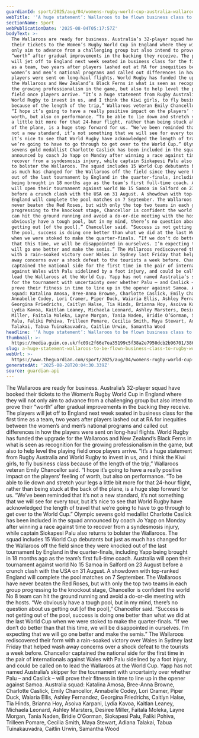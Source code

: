 ```yaml
---
guardianId: sport/2025/aug/04/womens-rugby-world-cup-australia-wallaroos-squad-named
webTitle: '‘A huge statement’: Wallaroos to be flown business class to Rugby World Cup'
sectionName: Sport
webPublicationDate: '2025-08-04T05:17:57Z'
bodyText: >-
  The Wallaroos are ready for business. Australia’s 32-player squad have booked
  their tickets to the Women’s Rugby World Cup in England where they will not
  only aim to advance from a challenging group but also intend to prove their
  “worth” after gradual improvements in the backing they receive. The players
  will jet off to England next week seated in business class for the first time
  as a team, two years after players lashed out at RA for inequities between the
  women’s and men’s national programs and called out differences in how the
  players were sent on long-haul flights. World Rugby has funded the upgrade for
  the Wallaroos and New Zealand’s Black Ferns in what is seen as recognition for
  the growing professionalism in the game, but also to help level the playing
  field once players arrive. “It’s a huge statement from Rugby Australia and
  World Rugby to invest in us, and I think the Kiwi girls, to fly business class
  because of the length of the trip,” Wallaroos veteran Emily Chancellor said.
  “I hope it’s going to have a really positive impact on the players’ feeling of
  worth, but also on performance. “To be able to lie down and stretch your legs
  a little bit more for that 24-hour flight, rather than being stuck at the back
  of the plane, is a huge step forward for us. “We’ve been reminded that it’s
  not a new standard, it’s not something that we will see for every tour, but
  it’s nice to see that World Rugby have acknowledged the length of travel that
  we’re going to have to go through to get over to the World Cup.” Olympic
  sevens gold medallist Charlotte Caslick has been included in the squad
  announced by coach Jo Yapp on Monday after winning a race against time to
  recover from a syndesmosis injury, while captain Siokapesi Palu also returns
  to bolster the Wallaroos. The squad includes 15 World Cup debutants but just
  as much has changed for the Wallaroos off the field since they were knocked
  out of the last tournament by England in the quarter-finals, including Yapp
  being brought in 18 months ago as the team’s first full-time coach. Australia
  will open their tournament against world No 15 Samoa in Salford on 23 August
  before a crunch clash with the USA on 31 August. A showdown with top-ranked
  England will complete the pool matches on 7 September. The Wallaroos have
  never beaten the Red Roses, but with only the top two teams in each group
  progressing to the knockout stage, Chancellor is confident the world No 8 team
  can hit the ground running and avoid a do-or-die meeting with the hosts. “We
  obviously have a tough pool, but in my mind, there’s no question about us
  getting out [of the pool],” Chancellor said. “Success is not getting out of
  the pool, success is doing one better than what we did at the last World Cup
  when we were stoked to make the quarter-finals. “If we don’t do better than
  that this time, we will be disappointed in ourselves. I’m expecting that we
  will go one better and make the semis.” The Wallaroos rediscovered their form
  with a rain-soaked victory over Wales in Sydney last Friday that helped wash
  away concerns over a shock defeat to the tourists a week before. Chancellor
  captained the national side for the first time in the pair of internationals
  against Wales with Palu sidelined by a foot injury, and could be called on to
  lead the Wallaroos at the World Cup. Yapp has not named Australia’s skipper
  for the tournament with uncertainty over whether Palu – and Caslick – will
  prove their fitness in time to line up in the opener against Samoa. Australia
  squad: Katalina Amosa, Bree-Anna Browne, Charlotte Caslick, Emily Chancellor,
  Annabelle Codey, Lori Cramer, Piper Duck, Waiaria Ellis, Ashley Fernandez,
  Georgina Friedrichs, Caitlyn Halse, Tia Hinds, Brianna Hoy, Asoiva Karpani,
  Lydia Kavoa, Kaitlan Leaney, Michaela Leonard, Ashley Marsters, Desiree
  Miller, Faitala Moleka, Layne Morgan, Tania Naden, Bridie O’Gorman, Siokapesi
  Palu, Faliki Pohiva, Trilleen Pomare, Cecilia Smith, Maya Stewart, Adiana
  Talakai, Tabua Tuinakauvadra, Caitlin Urwin, Samantha Wood
headline: '‘A huge statement’: Wallaroos to be flown business class to Rugby World Cup'
thumbnail: >-
  https://media.guim.co.uk/fc09c2f66e7ea35199c5f38a2e7950dcb2b96701/386_0_4802_3842/500.jpg
slug: a-huge-statement-wallaroos-to-be-flown-business-class-to-rugby-world-cup
webUrl: >-
  https://www.theguardian.com/sport/2025/aug/04/womens-rugby-world-cup-australia-wallaroos-squad-named
generatedAt: '2025-08-28T20:04:30.339Z'
source: guardian-api
---
```

The Wallaroos are ready for business. Australia’s 32-player squad have booked their tickets to the Women’s Rugby World Cup in England where they will not only aim to advance from a challenging group but also intend to prove their “worth” after gradual improvements in the backing they receive. The players will jet off to England next week seated in business class for the first time as a team, two years after players lashed out at RA for inequities between the women’s and men’s national programs and called out differences in how the players were sent on long-haul flights. World Rugby has funded the upgrade for the Wallaroos and New Zealand’s Black Ferns in what is seen as recognition for the growing professionalism in the game, but also to help level the playing field once players arrive. “It’s a huge statement from Rugby Australia and World Rugby to invest in us, and I think the Kiwi girls, to fly business class because of the length of the trip,” Wallaroos veteran Emily Chancellor said. “I hope it’s going to have a really positive impact on the players’ feeling of worth, but also on performance. “To be able to lie down and stretch your legs a little bit more for that 24-hour flight, rather than being stuck at the back of the plane, is a huge step forward for us. “We’ve been reminded that it’s not a new standard, it’s not something that we will see for every tour, but it’s nice to see that World Rugby have acknowledged the length of travel that we’re going to have to go through to get over to the World Cup.” Olympic sevens gold medallist Charlotte Caslick has been included in the squad announced by coach Jo Yapp on Monday after winning a race against time to recover from a syndesmosis injury, while captain Siokapesi Palu also returns to bolster the Wallaroos. The squad includes 15 World Cup debutants but just as much has changed for the Wallaroos off the field since they were knocked out of the last tournament by England in the quarter-finals, including Yapp being brought in 18 months ago as the team’s first full-time coach. Australia will open their tournament against world No 15 Samoa in Salford on 23 August before a crunch clash with the USA on 31 August. A showdown with top-ranked England will complete the pool matches on 7 September. The Wallaroos have never beaten the Red Roses, but with only the top two teams in each group progressing to the knockout stage, Chancellor is confident the world No 8 team can hit the ground running and avoid a do-or-die meeting with the hosts. “We obviously have a tough pool, but in my mind, there’s no question about us getting out [of the pool],” Chancellor said. “Success is not getting out of the pool, success is doing one better than what we did at the last World Cup when we were stoked to make the quarter-finals. “If we don’t do better than that this time, we will be disappointed in ourselves. I’m expecting that we will go one better and make the semis.” The Wallaroos rediscovered their form with a rain-soaked victory over Wales in Sydney last Friday that helped wash away concerns over a shock defeat to the tourists a week before. Chancellor captained the national side for the first time in the pair of internationals against Wales with Palu sidelined by a foot injury, and could be called on to lead the Wallaroos at the World Cup. Yapp has not named Australia’s skipper for the tournament with uncertainty over whether Palu – and Caslick – will prove their fitness in time to line up in the opener against Samoa. Australia squad: Katalina Amosa, Bree-Anna Browne, Charlotte Caslick, Emily Chancellor, Annabelle Codey, Lori Cramer, Piper Duck, Waiaria Ellis, Ashley Fernandez, Georgina Friedrichs, Caitlyn Halse, Tia Hinds, Brianna Hoy, Asoiva Karpani, Lydia Kavoa, Kaitlan Leaney, Michaela Leonard, Ashley Marsters, Desiree Miller, Faitala Moleka, Layne Morgan, Tania Naden, Bridie O’Gorman, Siokapesi Palu, Faliki Pohiva, Trilleen Pomare, Cecilia Smith, Maya Stewart, Adiana Talakai, Tabua Tuinakauvadra, Caitlin Urwin, Samantha Wood
